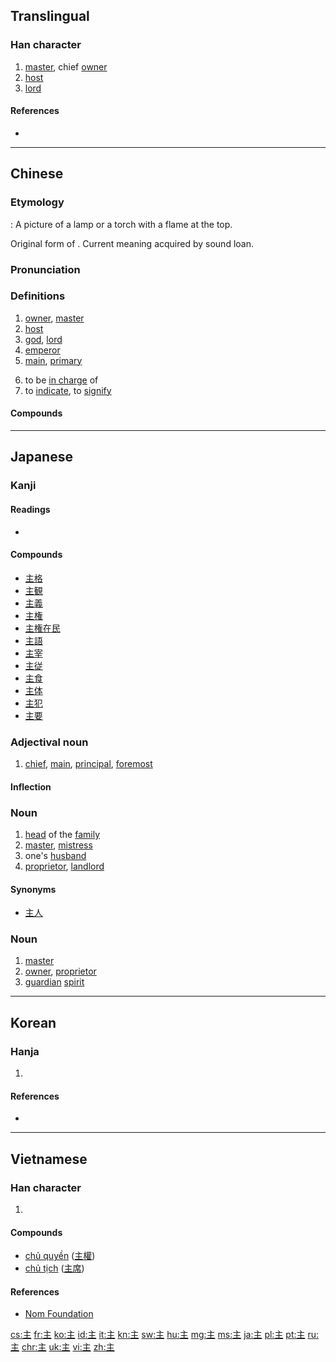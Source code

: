 {{also|王|玉|生|丰}}
==Translingual==
{{stroke order|type=bw}}
{{stroke order|type=jbw}}
{{stroke order|type=animate}}

===Han character===
{{Han char|rn=3|rad=丶|as=04|sn=5|four=00104|canj=YG|ids=⿱丶王}}

# [[master]], chief [[owner]]
# [[host]]
# [[lord]]

====References====
* {{Han ref|kx=0080.200|dkj=00100|dj=0163.010|hdz=10044.030|uh=4E3B|ud=20027|bh=A544|bd=42308}}

----

==Chinese==
{{zh-hanzi-box|[[主]]}}

===Etymology===
{{Han etyl}}
{{liushu|p}} : A picture of a lamp or a torch with a flame at the top.

Original form of {{zh-l|炷}}. Current meaning acquired by sound loan.

===Pronunciation===
{{zh-pron
|m=zhǔ,zhù
|c=zyu2
|h=pfs=chú
|md=ciō/cṳ̄
|mn=chú
|w=2tsr
|mc=y
|oc=y
|cat=n,a
}}

===Definitions===
{{zh-hanzi}}

# [[owner]], [[master]]
# [[host]]
# [[god]], [[lord]]
# [[emperor]]
# [[main]], [[primary]]
#: {{zh-l|主要}}
# to be [[in charge]] of
# to [[indicate]], to [[signify]]

====Compounds====
{{der5
| {{zh-l|主板}}
| {{zh-l|主办}}
| {{zh-l|主笔}}
| {{zh-l|主币}}
| {{zh-l|主编}}
| {{zh-l|主场}}
| {{zh-l|主持}}
| {{zh-l|主持人}}
| {{zh-l|主厨}}
| {{zh-l|主词}}
| {{zh-l|主次}}
| {{zh-l|主从}}
| {{zh-l|主单位}}
| {{zh-l|主刀}}
| {{zh-l|主导}}
| {{zh-l|主调}}
| {{zh-l|主动}}
| {{zh-l|主动脉}}
| {{zh-l|主队}}
| {{zh-l|主犯}}
| {{zh-l|主峰}}
| {{zh-l|主妇}}
| {{zh-l|主干}}
| {{zh-l|主攻}}
| {{zh-l|主顾}}
| {{zh-l|主观}}
| {{zh-l|主观能动性}}
| {{zh-l|主观唯心主义}}
| {{zh-l|主观主义}}
| {{zh-l|主管}}
| {{zh-l|主婚}}
| {{zh-l|主机}}
| {{zh-l|主祭}}
| {{zh-l|主家}}
| {{zh-l|主见}}
| {{zh-l|主讲}}
| {{zh-l|主将}}
| {{zh-l|主焦点}}
| {{zh-l|主角}}, {{zh-l|主角儿}}
| {{zh-l|主力}}
| {{zh-l|主流}}
| {{zh-l|主权}}
| {{zh-l|主儿}}
| {{zh-l|主人}}
| {{zh-l|主任}}
| {{zh-l|主题}}
| {{zh-l|主体}}
| {{zh-l|主席}}
| {{zh-l|主要}}
| {{zh-l|主页}}
| {{zh-l|主义}}
| {{zh-l|主意}}
| {{zh-l|主音}}
| {{zh-l|主语}}
| {{zh-l|主张}}
| {{zh-l|主掌}}
}}

----

==Japanese==

===Kanji===
{{ja-kanji|grade=3|rs=丶04}}

====Readings====
* {{ja-readings|goon=[[す]] (su)|kanon=[[しゅ]] (shu)|kun=[[ぬし]] (nushi), [[おも]] (omo), [[あるじ]] (aruji)}}

====Compounds====
* [[主格]]
* [[主観]]
* [[主義]]
* [[主権]]
* [[主権在民]]
* [[主語]]
* [[主宰]]
* [[主従]]
* [[主食]]
* [[主体]]
* [[主犯]]
* [[主要]]

===Adjectival noun===
{{ja-adj|infl=な|おも}}

# [[chief]], [[main]], [[principal]], [[foremost]]

====Inflection====
{{ja-na|おも}}

===Noun===
{{ja-noun|しゅ}}

# [[head]] of the [[family]]
# [[master]], [[mistress]]
# one's [[husband]]
# [[proprietor]], [[landlord]]

====Synonyms====
* [[主人]]

===Noun===
{{ja-noun|ぬし}}

# [[master]]
# [[owner]], [[proprietor]]
# [[guardian]] [[spirit]]

----

==Korean==

===Hanja===
{{ko-hanja|hangeul=주|rv=ju|mr=chu|eumhun=[[임금]], [[주인]]|ehrv=imgeum, juin|ehmr=imgǔm, chuin|ehy=}}

# {{defn|lang=ko|sort=丶04}}

====References====
* {{Hanja ref|nav=11557}}

----

==Vietnamese==

===Han character===
{{vi-hantu|[[chúa]], [[chủ]], [[chuá]]|rs=丶04}}

# {{defn|lang=vi|sort=丶04}}

====Compounds====
* [[chủ quyền]] ([[主權]])
* [[chủ tịch]] ([[主席]])

====References====
*[http://nomfoundation.org/common/nom_details.php?codepoint=4e3b Nom Foundation]

[[cs:主]]
[[fr:主]]
[[ko:主]]
[[id:主]]
[[it:主]]
[[kn:主]]
[[sw:主]]
[[hu:主]]
[[mg:主]]
[[ms:主]]
[[ja:主]]
[[pl:主]]
[[pt:主]]
[[ru:主]]
[[chr:主]]
[[uk:主]]
[[vi:主]]
[[zh:主]]